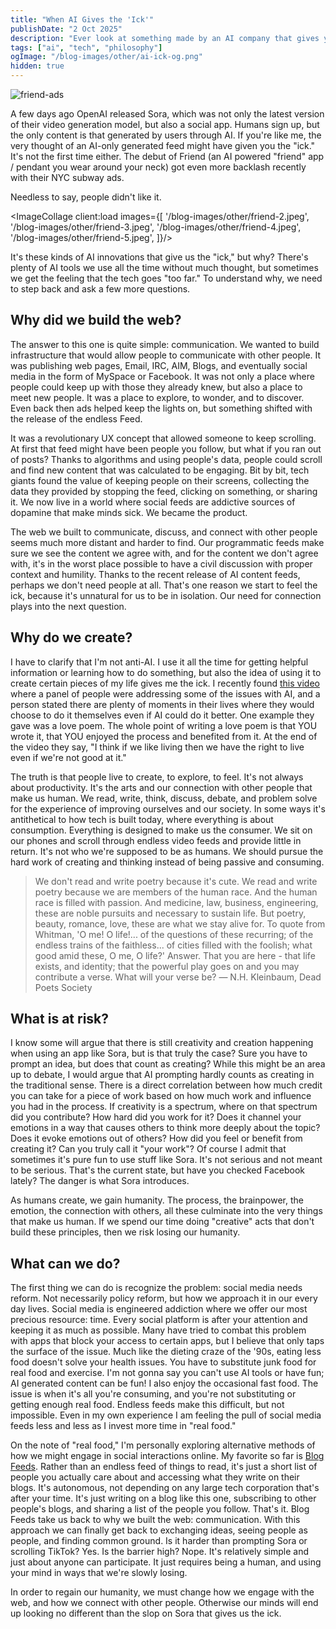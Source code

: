 ```yaml
---
title: "When AI Gives the 'Ick'"
publishDate: "2 Oct 2025"
description: "Ever look at something made by an AI company that gives you the 'ick'?"
tags: ["ai", "tech", "philosophy"]
ogImage: "/blog-images/other/ai-ick-og.png"
hidden: true
---
```



![friend-ads](/blog-images/other/friend-1.jpeg)

A few days ago OpenAI released Sora, which was not only the latest version of their video generation model, but also a social app. Humans sign up, but the only content is that generated by users through AI. If you're like me, the very thought of an AI-only generated feed might have given you the "ick." It's not the first time either. The debut of Friend (an AI powered "friend" app / pendant you wear around your neck) got even more backlash recently with their NYC subway ads.

Needless to say, people didn't like it.

<ImageCollage client:load images={[
'/blog-images/other/friend-2.jpeg',
'/blog-images/other/friend-3.jpeg',
'/blog-images/other/friend-4.jpeg',
'/blog-images/other/friend-5.jpeg',
]}/>


It's these kinds of AI innovations that give us the "ick," but why? There's plenty of AI tools we use all the time without much thought, but sometimes we get the feeling that the tech goes "too far." To understand why, we need to step back and ask a few more questions.

## Why did we build the web?

The answer to this one is quite simple: communication. We wanted to build infrastructure that would allow people to communicate with other people. It was publishing web pages, Email, IRC, AIM, Blogs, and eventually social media in the form of MySpace or Facebook. It was not only a place where people could keep up with those they already knew, but also a place to meet new people. It was a place to explore, to wonder, and to discover. Even back then ads helped keep the lights on, but something shifted with the release of the endless Feed.

It was a revolutionary UX concept that allowed someone to keep scrolling. At first that feed might have been people you follow, but what if you ran out of posts? Thanks to algorithms and using people's data, people could scroll and find new content that was calculated to be engaging. Bit by bit, tech giants found the value of keeping people on their screens, collecting the data they provided by stopping the feed, clicking on something, or sharing it. We now live in a world where social feeds are addictive sources of dopamine that make minds sick. We became the product.

The web we built to communicate, discuss, and connect with other people seems much more distant and harder to find. Our programmatic feeds make sure we see the content we agree with, and for the content we don't agree with, it's in the worst place possible to have a civil discussion with proper context and humility. Thanks to the recent release of AI content feeds, perhaps we don't need people at all. That's one reason we start to feel the ick, because it's unnatural for us to be in isolation. Our need for connection plays into the next question.

## Why do we create?

I have to clarify that I'm not anti-AI. I use it all the time for getting helpful information or learning how to do something, but also the idea of using it to create certain pieces of my life gives me the ick. I recently found [this video](https://files.stevedylan.dev/ai-love-poems.mp4
) where a panel of people were addressing some of the issues with AI, and a person stated there are plenty of moments in their lives where they would choose to do it themselves even if AI could do it better. One example they gave was a love poem. The whole point of writing a love poem is that YOU wrote it, that YOU enjoyed the process and benefited from it. At the end of the video they say, "I think if we like living then we have the right to live even if we're not good at it."

The truth is that people live to create, to explore, to feel. It's not always about productivity. It's the arts and our connection with other people that make us human. We read, write, think, discuss, debate, and problem solve for the experience of improving ourselves and our society. In some ways it's antithetical to how tech is built today, where everything is about consumption. Everything is designed to make us the consumer. We sit on our phones and scroll through endless video feeds and provide little in return. It's not who we're supposed to be as humans. We should pursue the hard work of creating and thinking instead of being passive and consuming.

> We don't read and write poetry because it's cute. We read and write poetry because we are members of the human race. And the human race is filled with passion. And medicine, law, business, engineering, these are noble pursuits and necessary to sustain life. But poetry, beauty, romance, love, these are what we stay alive for. To quote from Whitman, 'O me! O life!... of the questions of these recurring; of the endless trains of the faithless... of cities filled with the foolish; what good amid these, O me, O life?' Answer. That you are here - that life exists, and identity; that the powerful play goes on and you may contribute a verse. What will your verse be?
― N.H. Kleinbaum, Dead Poets Society

## What is at risk?

I know some will argue that there is still creativity and creation happening when using an app like Sora, but is that truly the case? Sure you have to prompt an idea, but does that count as creating? While this might be an area up to debate, I would argue that AI prompting hardly counts as creating in the traditional sense. There is a direct correlation between how much credit you can take for a piece of work based on how much work and influence you had in the process. If creativity is a spectrum, where on that spectrum did you contribute? How hard did you work for it? Does it channel your emotions in a way that causes others to think more deeply about the topic? Does it evoke emotions out of others? How did you feel or benefit from creating it? Can you truly call it "your work"? Of course I admit that sometimes it's pure fun to use stuff like Sora. It's not serious and not meant to be serious. That's the current state, but have you checked Facebook lately? The danger is what Sora introduces.

As humans create, we gain humanity. The process, the brainpower, the emotion, the connection with others, all these culminate into the very things that make us human. If we spend our time doing "creative" acts that don't build these principles, then we risk losing our humanity.

## What can we do?

The first thing we can do is recognize the problem: social media needs reform. Not necessarily policy reform, but how we approach it in our every day lives. Social media is engineered addiction where we offer our most precious resource: time. Every social platform is after your attention and keeping it as much as possible. Many have tried to combat this problem with apps that block your access to certain apps, but I believe that only taps the surface of the issue. Much like the dieting craze of the '90s, eating less food doesn't solve your health issues. You have to substitute junk food for real food and exercise. I'm not gonna say you can't use AI tools or have fun; AI generated content can be fun! I also enjoy the occasional fast food. The issue is when it's all you're consuming, and you're not substituting or getting enough real food. Endless feeds make this difficult, but not impossible. Even in my own experience I am feeling the pull of social media feeds less and less as I invest more time in "real food."

On the note of "real food," I'm personally exploring alternative methods of how we might engage in social interactions online. My favorite so far is [Blog Feeds](https://blogfeeds.net). Rather than an endless feed of things to read, it's just a short list of people you actually care about and accessing what they write on their blogs. It's autonomous, not depending on any large tech corporation that's after your time. It's just writing on a blog like this one, subscribing to other people's blogs, and sharing a list of the people you follow. That's it. Blog Feeds take us back to why we built the web: communication. With this approach we can finally get back to exchanging ideas, seeing people as people, and finding common ground. Is it harder than prompting Sora or scrolling TikTok? Yes. Is the barrier high? Nope. It's relatively simple and just about anyone can participate. It just requires being a human, and using your mind in ways that we're slowly losing.

In order to regain our humanity, we must change how we engage with the web, and how we connect with other people. Otherwise our minds will end up looking no different than the slop on Sora that gives us the ick.
